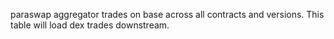 paraswap aggregator trades on base across all contracts and versions. This table will load dex trades downstream.
